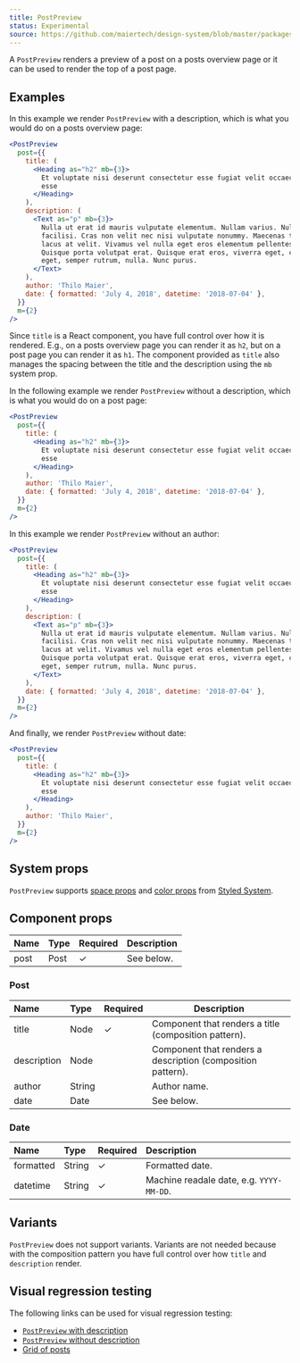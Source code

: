 ```yaml
---
title: PostPreview
status: Experimental
source: https://github.com/maiertech/design-system/blob/master/packages/components/src/post-preview.js
---
```


A `PostPreview` renders a preview of a post on a posts overview page or it can
be used to render the top of a post page.

## Examples

In this example we render `PostPreview` with a description, which is what you
would do on a posts overview page:

```jsx live
<PostPreview
  post={{
    title: (
      <Heading as="h2" mb={3}>
        Et voluptate nisi deserunt consectetur esse fugiat velit occaecat veniam
        esse
      </Heading>
    ),
    description: (
      <Text as="p" mb={3}>
        Nulla ut erat id mauris vulputate elementum. Nullam varius. Nulla
        facilisi. Cras non velit nec nisi vulputate nonummy. Maecenas tincidunt
        lacus at velit. Vivamus vel nulla eget eros elementum pellentesque.
        Quisque porta volutpat erat. Quisque erat eros, viverra eget, congue
        eget, semper rutrum, nulla. Nunc purus.
      </Text>
    ),
    author: 'Thilo Maier',
    date: { formatted: 'July 4, 2018', datetime: '2018-07-04' },
  }}
  m={2}
/>
```

Since `title` is a React component, you have full control over how it is
rendered. E.g., on a posts overview page you can render it as `h2`, but on a
post page you can render it as `h1`. The component provided as `title` also
manages the spacing between the title and the description using the `mb` system
prop.

In the following example we render `PostPreview` without a description, which is
what you would do on a post page:

```jsx live
<PostPreview
  post={{
    title: (
      <Heading as="h2" mb={3}>
        Et voluptate nisi deserunt consectetur esse fugiat velit occaecat veniam
        esse
      </Heading>
    ),
    author: 'Thilo Maier',
    date: { formatted: 'July 4, 2018', datetime: '2018-07-04' },
  }}
  m={2}
/>
```

In this example we render `PostPreview` without an author:

```jsx live
<PostPreview
  post={{
    title: (
      <Heading as="h2" mb={3}>
        Et voluptate nisi deserunt consectetur esse fugiat velit occaecat veniam
        esse
      </Heading>
    ),
    description: (
      <Text as="p" mb={3}>
        Nulla ut erat id mauris vulputate elementum. Nullam varius. Nulla
        facilisi. Cras non velit nec nisi vulputate nonummy. Maecenas tincidunt
        lacus at velit. Vivamus vel nulla eget eros elementum pellentesque.
        Quisque porta volutpat erat. Quisque erat eros, viverra eget, congue
        eget, semper rutrum, nulla. Nunc purus.
      </Text>
    ),
    date: { formatted: 'July 4, 2018', datetime: '2018-07-04' },
  }}
  m={2}
/>
```

And finally, we render `PostPreview` without date:

```jsx live
<PostPreview
  post={{
    title: (
      <Heading as="h2" mb={3}>
        Et voluptate nisi deserunt consectetur esse fugiat velit occaecat veniam
        esse
      </Heading>
    ),
    author: 'Thilo Maier',
  }}
  m={2}
/>
```

## System props

`PostPreview` supports [space props](https://styled-system.com/api#space) and
[color props](https://styled-system.com/api#color) from
[Styled System](https://styled-system.com/).

## Component props

| Name | Type | Required | Description |
| :--- | :--- | :------- | :---------- |
| post | Post | ✓        | See below.  |

### Post

| Name        | Type   | Required | Description                                                 |
| :---------- | :----- | :------- | ----------------------------------------------------------- |
| title       | Node   | ✓        | Component that renders a title (composition pattern).       |
| description | Node   |          | Component that renders a description (composition pattern). |
| author      | String |          | Author name.                                                |
| date        | Date   |          | See below.                                                  |

### Date

| Name      | Type   | Required | Description                              |
| :-------- | :----- | :------- | :--------------------------------------- |
| formatted | String | ✓        | Formatted date.                          |
| datetime  | String | ✓        | Machine readale date, e.g. `YYYY-MM-DD`. |

## Variants

`PostPreview` does not support variants. Variants are not needed because with
the composition pattern you have full control over how `title` and `description`
render.

## Visual regression testing

The following links can be used for visual regression testing:

- [`PostPreview` with description](/post-preview/with-description)
- [`PostPreview` without description](/post-preview/without-description)
- [Grid of posts](/post-preview/grid-of-posts)
